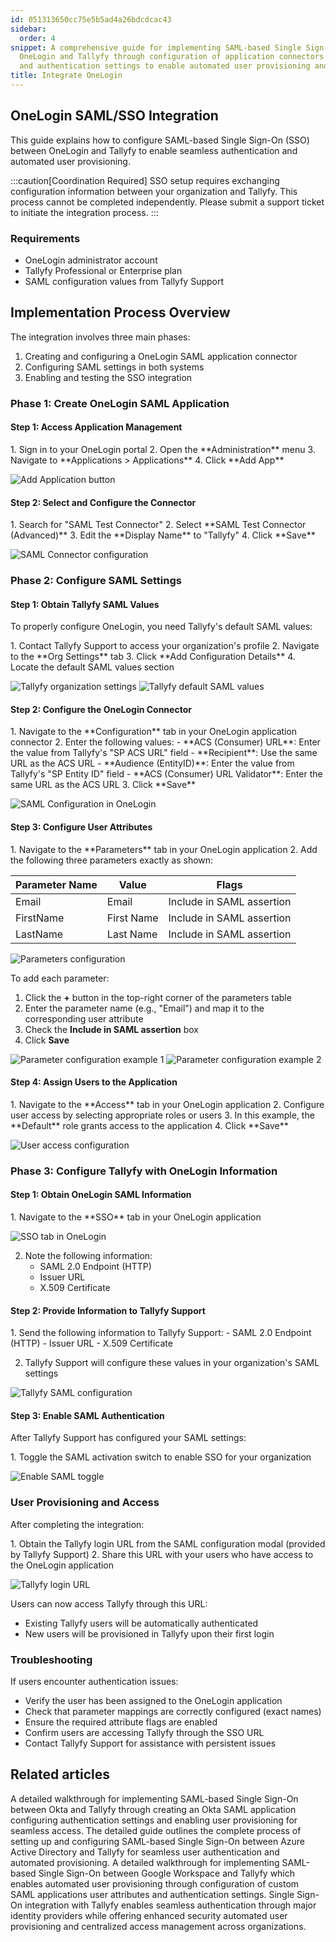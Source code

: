 ```yaml
---
id: 051313650cc75e5b5ad4a26bdcdcac43
sidebar:
  order: 4
snippet: A comprehensive guide for implementing SAML-based Single Sign-On between
  OneLogin and Tallyfy through configuration of application connectors user attributes
  and authentication settings to enable automated user provisioning and seamless access.
title: Integrate OneLogin
---
```



## OneLogin SAML/SSO Integration

This guide explains how to configure SAML-based Single Sign-On (SSO) between OneLogin and Tallyfy to enable seamless authentication and automated user provisioning.

:::caution[Coordination Required]
SSO setup requires exchanging configuration information between your organization and Tallyfy. This process cannot be completed independently. Please submit a support ticket to initiate the integration process.
:::

### Requirements

- OneLogin administrator account
- Tallyfy Professional or Enterprise plan
- SAML configuration values from Tallyfy Support

## Implementation Process Overview

The integration involves three main phases:
1. Creating and configuring a OneLogin SAML application connector
2. Configuring SAML settings in both systems
3. Enabling and testing the SSO integration

### Phase 1: Create OneLogin SAML Application

#### Step 1: Access Application Management

<Steps>
1. Sign in to your OneLogin portal
2. Open the **Administration** menu
3. Navigate to **Applications > Applications**
4. Click **Add App**
</Steps>

![Add Application button](https://screenshots.tallyfy.com/onelogin-1.png)

#### Step 2: Select and Configure the Connector

<Steps>
1. Search for "SAML Test Connector"
2. Select **SAML Test Connector (Advanced)**
3. Edit the **Display Name** to "Tallyfy"
4. Click **Save**
</Steps>

![SAML Connector configuration](https://screenshots.tallyfy.com/onelogin-2.png)

### Phase 2: Configure SAML Settings

#### Step 1: Obtain Tallyfy SAML Values

To properly configure OneLogin, you need Tallyfy's default SAML values:

<Steps>
1. Contact Tallyfy Support to access your organization's profile
2. Navigate to the **Org Settings** tab
3. Click **Add Configuration Details**
4. Locate the default SAML values section
</Steps>

![Tallyfy organization settings](https://screenshots.tallyfy.com/onelogin-3.png)
![Tallyfy default SAML values](https://screenshots.tallyfy.com/onelogin-4.png)

#### Step 2: Configure the OneLogin Connector

<Steps>
1. Navigate to the **Configuration** tab in your OneLogin application connector
2. Enter the following values:
   - **ACS (Consumer) URL**: Enter the value from Tallyfy's "SP ACS URL" field
   - **Recipient**: Use the same URL as the ACS URL
   - **Audience (EntityID)**: Enter the value from Tallyfy's "SP Entity ID" field
   - **ACS (Consumer) URL Validator**: Enter the same URL as the ACS URL
3. Click **Save**
</Steps>

![SAML Configuration in OneLogin](https://screenshots.tallyfy.com/onelogin-5.png)

#### Step 3: Configure User Attributes

<Steps>
1. Navigate to the **Parameters** tab in your OneLogin application
2. Add the following three parameters exactly as shown:

| Parameter Name | Value | Flags |
|---------------|-------|-------|
| Email | Email | Include in SAML assertion |
| FirstName | First Name | Include in SAML assertion |
| LastName | Last Name | Include in SAML assertion |

![Parameters configuration](https://screenshots.tallyfy.com/onelogin-6.png)

To add each parameter:

1. Click the **+** button in the top-right corner of the parameters table
2. Enter the parameter name (e.g., "Email") and map it to the corresponding user attribute
3. Check the **Include in SAML assertion** box
4. Click **Save**
</Steps>

![Parameter configuration example 1](https://screenshots.tallyfy.com/onelogin-7.png)
![Parameter configuration example 2](https://screenshots.tallyfy.com/onelogin-8.png)

#### Step 4: Assign Users to the Application

<Steps>
1. Navigate to the **Access** tab in your OneLogin application
2. Configure user access by selecting appropriate roles or users
3. In this example, the **Default** role grants access to the application
4. Click **Save**
</Steps>

![User access configuration](https://screenshots.tallyfy.com/onelogin-9.png)

### Phase 3: Configure Tallyfy with OneLogin Information

#### Step 1: Obtain OneLogin SAML Information

<Steps>
1. Navigate to the **SSO** tab in your OneLogin application

![SSO tab in OneLogin](https://screenshots.tallyfy.com/onelogin-10.png)

2. Note the following information:
   - SAML 2.0 Endpoint (HTTP)
   - Issuer URL
   - X.509 Certificate
</Steps>

#### Step 2: Provide Information to Tallyfy Support

<Steps>
1. Send the following information to Tallyfy Support:
   - SAML 2.0 Endpoint (HTTP)
   - Issuer URL
   - X.509 Certificate

2. Tallyfy Support will configure these values in your organization's SAML settings
</Steps>

![Tallyfy SAML configuration](https://screenshots.tallyfy.com/onelogin-11.png)

#### Step 3: Enable SAML Authentication

After Tallyfy Support has configured your SAML settings:

<Steps>
1. Toggle the SAML activation switch to enable SSO for your organization
</Steps>

![Enable SAML toggle](https://screenshots.tallyfy.com/onelogin-12.png)

### User Provisioning and Access

After completing the integration:

<Steps>
1. Obtain the Tallyfy login URL from the SAML configuration modal (provided by Tallyfy Support)
2. Share this URL with your users who have access to the OneLogin application
</Steps>

![Tallyfy login URL](https://screenshots.tallyfy.com/onelogin-13.png)

Users can now access Tallyfy through this URL:
- Existing Tallyfy users will be automatically authenticated
- New users will be provisioned in Tallyfy upon their first login

### Troubleshooting

If users encounter authentication issues:
- Verify the user has been assigned to the OneLogin application
- Check that parameter mappings are correctly configured (exact names)
- Ensure the required attribute flags are enabled
- Confirm users are accessing Tallyfy through the SSO URL
- Contact Tallyfy Support for assistance with persistent issues


## Related articles
<CardGrid>
<LinkTitleCard header="<b>Authentication > Integrate Okta</b>" href="/products/pro/integrations/authentication/how-to-integrate-okta-samlsso-with-tallyfy/" > A detailed walkthrough for implementing SAML-based Single Sign-On between Okta and Tallyfy through creating an Okta SAML application configuring authentication settings and enabling user provisioning for seamless access. </LinkTitleCard>
<LinkTitleCard header="<b>Authentication > Integrate Azure AD</b>" href="/products/pro/integrations/authentication/how-to-integrate-azure-ad-samlsso-with-tallyfy/" > The detailed guide outlines the complete process of setting up and configuring SAML-based Single Sign-On between Azure Active Directory and Tallyfy for seamless user authentication and automated provisioning. </LinkTitleCard>
<LinkTitleCard header="<b>Authentication > Integrate Google Suite</b>" href="/products/pro/integrations/authentication/how-to-integrate-google-suite-samlsso-with-tallyfy/" > A detailed walkthrough for implementing SAML-based Single Sign-On between Google Workspace and Tallyfy which enables automated user provisioning through configuration of custom SAML applications user attributes and authentication settings. </LinkTitleCard>
<LinkTitleCard header="<b>Integrations > Authentication and SSO</b>" href="/products/pro/integrations/authentication/" > Single Sign-On integration with Tallyfy enables seamless authentication through major identity providers while offering enhanced security automated user provisioning and centralized access management across organizations. </LinkTitleCard>
</CardGrid>